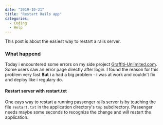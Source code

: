 ---
date: "2019-10-21"
title: "Restart Rails app"
categories:
  - Coding
  - Help
---

This post is about the easiest way to restart a rails server.

### What happend

Today i encountered some errors on my side project [Graffiti-Unlimited.com]. Some users saw an error page directly after login. I found the reason for this problem very fast **But** i a had a big problem - i was at work and couldn't fix and deploy like i regulary do.

#### Restart server with restart.txt

One eays way to restart a running passenger rails server is by touching the file `restart.txt` in the application directory's `tmp` subdirectory. Passenger needs maybe some seconds to recognize the change and will restart the application.

[graffiti-unlimited.com]: graffiti-unlimited.com
